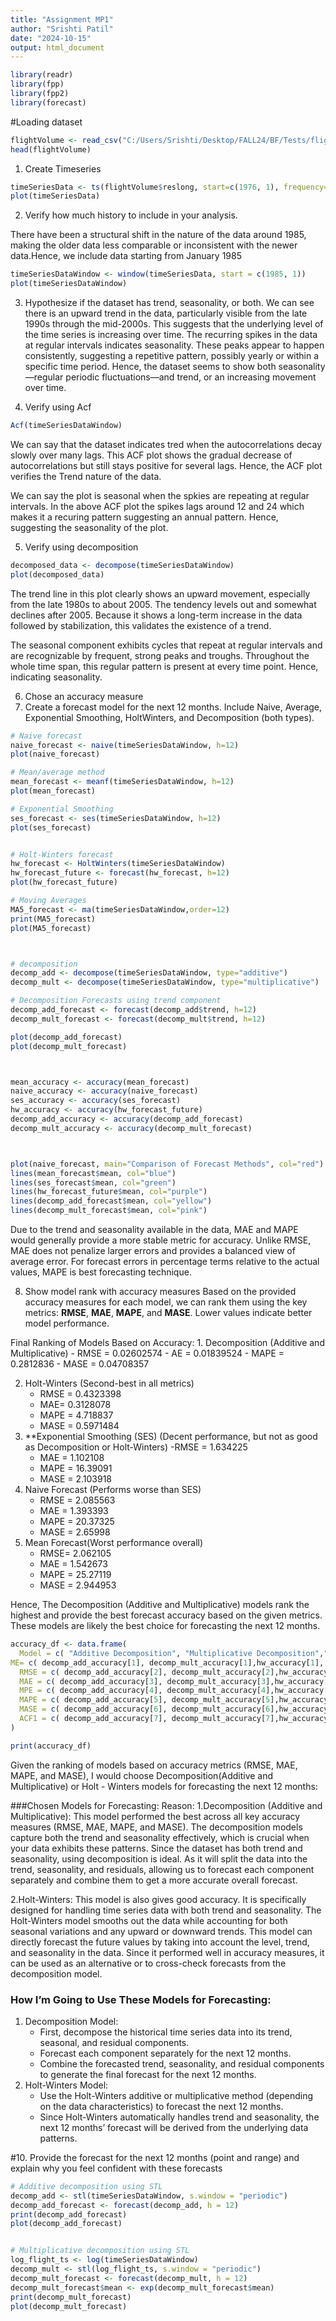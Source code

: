 ---
title: "Assignment MP1"
author: "Srishti Patil"
date: "2024-10-15"
output: html_document
---

```{r}
library(readr)
library(fpp)
library(fpp2)
library(forecast)
```

#Loading dataset 
```{r}
flightVolume <- read_csv("C:/Users/Srishti/Desktop/FALL24/BF/Tests/flightVolume.csv")
head(flightVolume)
```
1. Create Timeseries

```{r}
timeSeriesData <- ts(flightVolume$reslong, start=c(1976, 1), frequency=12)
plot(timeSeriesData)
```

2. Verify how much history to include in your analysis. 

There have been a structural shift in the nature of the data around 1985, making the older data less comparable or inconsistent with the newer data.Hence, we include data starting from January 1985

```{r}
timeSeriesDataWindow <- window(timeSeriesData, start = c(1985, 1))
plot(timeSeriesDataWindow)

```



3. Hypothesize if the dataset has trend, seasonality, or both. 
We can see there is an upward trend in the data, particularly visible from the late 1990s through the mid-2000s. This suggests that the underlying level of the time series is increasing over time.
The recurring spikes in the data at regular intervals indicates seasonality. These peaks appear to happen consistently, suggesting a repetitive pattern, possibly yearly or within a specific time period.
Hence, the dataset seems to show both seasonality—regular periodic fluctuations—and trend, or an increasing movement over time. 


4. Verify using Acf
```{r}
Acf(timeSeriesDataWindow)
```
We can say that the dataset indicates tred when the autocorrelations decay slowly over many lags. 
This ACF plot shows the gradual decrease of autocorrelations but still stays positive for several lags.
Hence, the ACF plot verifies the Trend nature of the data.

We can say the plot is seasonal when the spkies are repeating at regular intervals.
In the above ACF plot the spikes lags around 12 and 24 which makes it a recuring pattern suggesting an annual pattern.
Hence, suggesting the seasonality of the plot.


5. Verify using decomposition
```{r}
decomposed_data <- decompose(timeSeriesDataWindow)
plot(decomposed_data)
```

The trend line in this plot clearly shows an upward movement, especially from the late 1980s to about 2005. The tendency levels out and somewhat declines after 2005.
Because it shows a long-term increase in the data followed by stabilization, this validates the existence of a trend.

The seasonal component exhibits cycles that repeat at regular intervals and are recognizable by frequent, strong peaks and troughs. Throughout the whole time span, this regular pattern is present at every time point. Hence, indicating seasonality.


6. Chose an accuracy measure
7. Create a forecast model for the next 12 months. Include Naive, Average, Exponential Smoothing, HoltWinters, and Decomposition (both types). 

```{r}
# Naive forecast
naive_forecast <- naive(timeSeriesDataWindow, h=12)
plot(naive_forecast)

# Mean/average method
mean_forecast <- meanf(timeSeriesDataWindow, h=12)
plot(mean_forecast)

# Exponential Smoothing
ses_forecast <- ses(timeSeriesDataWindow, h=12)
plot(ses_forecast)


# Holt-Winters forecast
hw_forecast <- HoltWinters(timeSeriesDataWindow)
hw_forecast_future <- forecast(hw_forecast, h=12)
plot(hw_forecast_future)

# Moving Averages
MA5_forecast <- ma(timeSeriesDataWindow,order=12)
print(MA5_forecast)
plot(MA5_forecast)



# decomposition
decomp_add <- decompose(timeSeriesDataWindow, type="additive")
decomp_mult <- decompose(timeSeriesDataWindow, type="multiplicative")

# Decomposition Forecasts using trend component
decomp_add_forecast <- forecast(decomp_add$trend, h=12)
decomp_mult_forecast <- forecast(decomp_mult$trend, h=12)

plot(decomp_add_forecast)
plot(decomp_mult_forecast)



mean_accuracy <- accuracy(mean_forecast)
naive_accuracy <- accuracy(naive_forecast)
ses_accuracy <- accuracy(ses_forecast)
hw_accuracy <- accuracy(hw_forecast_future)
decomp_add_accuracy <- accuracy(decomp_add_forecast)
decomp_mult_accuracy <- accuracy(decomp_mult_forecast)



plot(naive_forecast, main="Comparison of Forecast Methods", col="red")
lines(mean_forecast$mean, col="blue")
lines(ses_forecast$mean, col="green")
lines(hw_forecast_future$mean, col="purple")
lines(decomp_add_forecast$mean, col="yellow")
lines(decomp_mult_forecast$mean, col="pink")

```
Due to the trend and seasonality available in the data, MAE and MAPE would generally provide a more stable metric for accuracy. Unlike RMSE, MAE does not penalize larger errors and provides a balanced view of average error. For forecast errors in percentage terms relative to the actual values, MAPE is best forecasting technique. 


8. Show model rank with accuracy measures
Based on the provided accuracy measures for each model, we can rank them using the key metrics: **RMSE**, **MAE**, **MAPE**, and **MASE**. Lower values indicate better model performance.

Final Ranking of Models Based on Accuracy:
1. Decomposition (Additive and Multiplicative)
   - RMSE = 0.02602574
   - AE = 0.01839524
   - MAPE = 0.2812836
   - MASE = 0.04708357

2. Holt-Winters (Second-best in all metrics)
   - RMSE = 0.4323398
   - MAE= 0.3128078
   - MAPE = 4.718837
   - MASE = 0.5971484

3. **Exponential Smoothing (SES) (Decent performance, but not as good as Decomposition or Holt-Winters)
   -RMSE = 1.634225
   - MAE = 1.102108
   - MAPE = 16.39091
   - MASE = 2.103918

4. Naive Forecast (Performs worse than SES)
   - RMSE = 2.085563
   - MAE = 1.393393
   - MAPE = 20.37325
   - MASE = 2.65998

5. Mean Forecast(Worst performance overall)
   - RMSE= 2.062105
   - MAE = 1.542673
   - MAPE = 25.27119
   - MASE = 2.944953


Hence, The Decomposition (Additive and Multiplicative) models rank the highest and provide the best forecast accuracy based on the given metrics. These models are likely the best choice for forecasting the next 12 months.

```{r}
accuracy_df <- data.frame(
  Model = c( "Additive Decomposition", "Multiplicative Decomposition","Holt-Winters", "Naive", "Mean", "Exponential Smoothing"),
ME= c( decomp_add_accuracy[1], decomp_mult_accuracy[1],hw_accuracy[1], naive_accuracy[1], mean_accuracy[1],ses_accuracy[1]),
  RMSE = c( decomp_add_accuracy[2], decomp_mult_accuracy[2],hw_accuracy[2], naive_accuracy[2], mean_accuracy[2],ses_accuracy[2]),
  MAE = c( decomp_add_accuracy[3], decomp_mult_accuracy[3],hw_accuracy[3], naive_accuracy[3], mean_accuracy[3],ses_accuracy[3]),
  MPE = c( decomp_add_accuracy[4], decomp_mult_accuracy[4],hw_accuracy[4], naive_accuracy[4], mean_accuracy[4],ses_accuracy[4]),
  MAPE = c( decomp_add_accuracy[5], decomp_mult_accuracy[5],hw_accuracy[5], naive_accuracy[5], mean_accuracy[5],ses_accuracy[5]),
  MASE = c( decomp_add_accuracy[6], decomp_mult_accuracy[6],hw_accuracy[6], naive_accuracy[6], mean_accuracy[6],ses_accuracy[6]),
  ACF1 = c( decomp_add_accuracy[7], decomp_mult_accuracy[7],hw_accuracy[7], naive_accuracy[7], mean_accuracy[7],ses_accuracy[7])
)

print(accuracy_df)


```
Given the ranking of models based on accuracy metrics (RMSE, MAE, MAPE, and MASE), I would choose Decomposition(Additive and Multiplicative) or Holt - Winters models for forecasting the next 12 months:

###Chosen Models for Forecasting:
Reason:
1.Decomposition (Additive and Multiplicative):
This model performed the best across all key accuracy measures (RMSE, MAE, MAPE, and MASE). The decomposition models capture both the trend and seasonality effectively, which is crucial when your data exhibits these patterns. Since the dataset has both trend and seasonality, using decomposition is ideal. As it will split the data into the trend, seasonality, and residuals, allowing us to forecast each component separately and combine them to get a more accurate overall forecast.

2.Holt-Winters:
This model is also gives good accuracy. It is specifically designed for handling time series data with both trend and seasonality. The Holt-Winters model smooths out the data while accounting for both seasonal variations and any upward or downward trends. This model can directly forecast the future values by taking into account the level, trend, and seasonality in the data. Since it performed well in accuracy measures, it can be used as an alternative or to cross-check forecasts from the decomposition model.

### How I’m Going to Use These Models for Forecasting:

1. Decomposition Model:
   - First, decompose the historical time series data into its trend, seasonal, and residual components.
   - Forecast each component separately for the next 12 months.
   - Combine the forecasted trend, seasonality, and residual components to generate the final forecast for the next 12 months.

2. Holt-Winters Model:
   - Use the Holt-Winters additive or multiplicative method (depending on the data characteristics) to forecast the next 12 months.
   - Since Holt-Winters automatically handles trend and seasonality, the next 12 months' forecast will be derived from the underlying data patterns.


#10. Provide the forecast for the next 12 months (point and range) and explain why you feel confident with these forecasts
```{r}
# Additive decomposition using STL
decomp_add <- stl(timeSeriesDataWindow, s.window = "periodic")
decomp_add_forecast <- forecast(decomp_add, h = 12)
print(decomp_add_forecast)
plot(decomp_add_forecast)


# Multiplicative decomposition using STL
log_flight_ts <- log(timeSeriesDataWindow)
decomp_mult <- stl(log_flight_ts, s.window = "periodic")
decomp_mult_forecast <- forecast(decomp_mult, h = 12)
decomp_mult_forecast$mean <- exp(decomp_mult_forecast$mean)
print(decomp_mult_forecast)
plot(decomp_mult_forecast)


```

